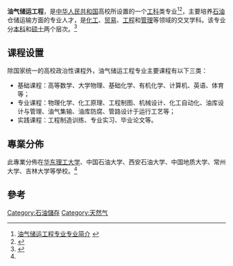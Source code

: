 {{expand|time=2013-10-26T07:33:22+00:00}}

'''油气储运工程'''，是[[中华人民共和国|中华人民共和国]]高校所设置的一个[[工科|工科]]类专业<ref>[http://cjxy.lnpu.edu.cn/tszycy/zyjj.html 油气储运工程专业专业简介] {{webarchive|url=https://web.archive.org/web/20130921053700/http://cjxy.lnpu.edu.cn/tszycy/zyjj.html |date=2013-09-21 }}</ref><ref>{{Cite web |url=http://d.wanfangdata.com.cn/Periodical_cqgygdzkxxxb201118074.aspx |title=油气储运工程专业生产实习面临的问题及措施 |accessdate=2013-09-20 |archive-date=2013-09-21 |archive-url=https://web.archive.org/web/20130921053614/http://d.wanfangdata.com.cn/Periodical_cqgygdzkxxxb201118074.aspx |dead-url=no }}</ref>，主要培养[[石油|石油]]仓储运输方面的专业人才，是[[化工|化工]]、[[贸易|贸易]]、[[工程|工程]]和[[管理|管理]]等领域的交叉学科。该专业分[[本科|本科]]和[[硕士|硕士]]两个层次。<ref name="sina">{{cite web | url=http://fj.sina.com.cn/edu/news/2013-04-04/11013511_3.html | title=最不用愁就业的民生专业盘点：油气储运工程 | accessdate=2013-09-20 | archive-url=https://web.archive.org/web/20130921054719/http://fj.sina.com.cn/edu/news/2013-04-04/11013511_3.html | archive-date=2013-09-21 | dead-url=yes }}</ref>

==课程设置==
除国家统一的高校政治性课程外，油气储运工程专业主要课程有以下三类：
*基础课程：高等数学、大学物理、基础化学、有机化学、计算机、英语、体育等；
*专业课程：物理化学、化工原理、工程制图、机械设计、化工自动化、油库设计与管理、油气集输、油库防腐、管路设计于运行工艺等；
*实践课程：工程制造训练、专业实习、毕业论文等。

==專業分佈==
此專業分佈在[[华东理工大学|华东理工大学]]、中国石油大学、西安石油大学、中国地质大学、常州大学、吉林大学等學校。<ref name="sina"/>

==參考==
<references/>

[[Category:石油儲存|Category:石油儲存]]
[[Category:天然气|Category:天然气]]